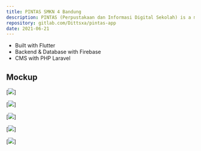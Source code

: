 ```yaml
---
title: PINTAS SMKN 4 Bandung
description: PINTAS (Perpustakaan dan Informasi Digital Sekolah) is a mobile-based application built by Flutter. Act as digital solution for students in case they want to go to the library. 
repository: gitlab.com/Dittsxa/pintas-app
date: 2021-06-21
---
```


- Built with Flutter
- Backend & Database with Firebase
- CMS with PHP Laravel

## Mockup

[![](/pintas/1.jpg)]

[![](/pintas/2.jpg)]

[![](/pintas/3.jpg)]

[![](/pintas/4.jpg)]

[![](/pintas/5.jpg)]